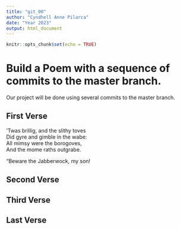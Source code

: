 ```yaml
---
title: "git_00"
author: "Cyndhell Anne Pilarca"
date: "Year 2023"
output: html_document
---
```


```r
knitr::opts_chunk$set(echo = TRUE)
```
# Build a Poem with a sequence of commits to the master branch.
Our project will be done using several commits to the master branch.
<!-- Do not modify or change any text in "!--" bracketed areas such as this --- these are instructions to
you, if you change any of this the git program will notice it and compromise your git merging strategy !-->

## First Verse 
<!-- Put the first five lines of a poem by Lewis Carrol in this section-->
’Twas brillig, and the slithy toves   
Did gyre and gimble in the wabe:    
All mimsy were the borogoves,   
And the mome raths outgrabe.    

“Beware the Jabberwock, my son!

## Second Verse
<!--Put the first five lines of a poem by Robert Frost in this section-->

## Third Verse
<!--Put the first two verses of The Walrus and the Carpenter here!-->

## Last Verse
<!--Put a short poem of your choice 8-20 lines,here!-->
